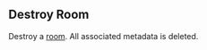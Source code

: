 ## Destroy Room

Destroy a [room](https://hathora.dev/docs/concepts/hathora-entities#room). All associated metadata is deleted.
